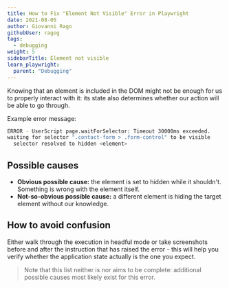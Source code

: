 ```yaml
---
title: How to Fix "Element Not Visible" Error in Playwright
date: 2021-08-05
author: Giovanni Rago
githubUser: ragog
tags:
  - debugging
weight: 5
sidebarTitle: Element not visible
learn_playwright:
  parent: "Debugging"
---
```



<PlaywrightCheckSuiteTryOut />

Knowing that an element is included in the DOM might not be enough for us to properly interact with it: its state also determines whether our action will be able to go through.

Example error message:

```sh
ERROR - UserScript page.waitForSelector: Timeout 30000ms exceeded.
waiting for selector ".contact-form > .form-control" to be visible
  selector resolved to hidden <element>
```

## Possible causes

- **Obvious possible cause:** the element is set to hidden while it shouldn't. Something is wrong with the element itself.
- **Not-so-obvious possible cause:** a different element is hiding the target element without our knowledge.

## How to avoid confusion

Either walk through the execution in headful mode or take screenshots before and after the instruction that has raised the error - this will help you verify whether the application state actually is the one you expect.

> Note that this list neither is nor aims to be complete: additional possible causes most likely exist for this error.
